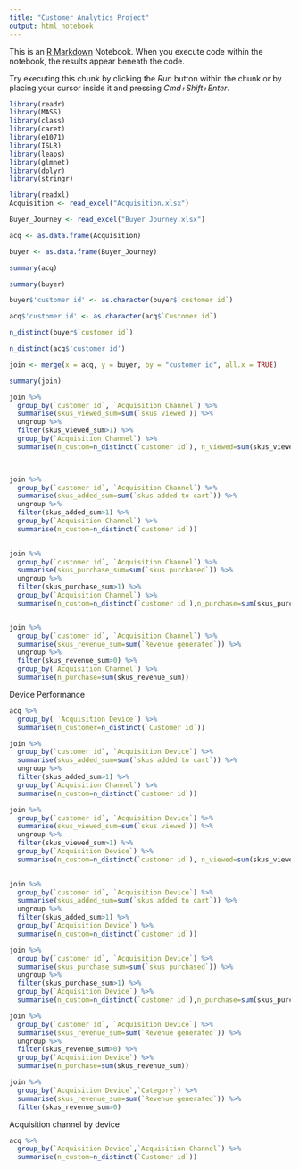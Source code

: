 ```yaml
---
title: "Customer Analytics Project"
output: html_notebook
---
```


This is an [R Markdown](http://rmarkdown.rstudio.com) Notebook. When you execute code within the notebook, the results appear beneath the code. 

Try executing this chunk by clicking the *Run* button within the chunk or by placing your cursor inside it and pressing *Cmd+Shift+Enter*. 


```r
library(readr)
library(MASS)
library(class)
library(caret)
library(e1071)
library(ISLR)
library(leaps)
library(glmnet)
library(dplyr)
library(stringr)

library(readxl)
Acquisition <- read_excel("Acquisition.xlsx")

Buyer_Journey <- read_excel("Buyer Journey.xlsx")

```


```r


acq <- as.data.frame(Acquisition)

buyer <- as.data.frame(Buyer_Journey)

summary(acq)

summary(buyer)

buyer$'customer id' <- as.character(buyer$`customer id`)

acq$'customer id' <- as.character(acq$`Customer id`)

n_distinct(buyer$`customer id`)

n_distinct(acq$'customer id')

join <- merge(x = acq, y = buyer, by = "customer id", all.x = TRUE)

summary(join)

```


```r

join %>% 
  group_by(`customer id`, `Acquisition Channel`) %>%
  summarise(skus_viewed_sum=sum(`skus viewed`)) %>% 
  ungroup %>% 
  filter(skus_viewed_sum>1) %>% 
  group_by(`Acquisition Channel`) %>% 
  summarise(n_custom=n_distinct(`customer id`), n_viewed=sum(skus_viewed_sum))
  



```

```r

join %>% 
  group_by(`customer id`, `Acquisition Channel`) %>%
  summarise(skus_added_sum=sum(`skus added to cart`)) %>% 
  ungroup %>% 
  filter(skus_added_sum>1) %>% 
  group_by(`Acquisition Channel`) %>% 
  summarise(n_custom=n_distinct(`customer id`))
  
```
```r


join %>% 
  group_by(`customer id`, `Acquisition Channel`) %>%
  summarise(skus_purchase_sum=sum(`skus purchased`)) %>% 
  ungroup %>% 
  filter(skus_purchase_sum>1) %>% 
  group_by(`Acquisition Channel`) %>% 
  summarise(n_custom=n_distinct(`customer id`),n_purchase=sum(skus_purchase_sum))



```

```r

join %>% 
  group_by(`customer id`, `Acquisition Channel`) %>%
  summarise(skus_revenue_sum=sum(`Revenue generated`)) %>% 
  ungroup %>% 
  filter(skus_revenue_sum>0) %>% 
  group_by(`Acquisition Channel`) %>% 
  summarise(n_purchase=sum(skus_revenue_sum))

```

################################### Device Performance #################################################

```r

acq %>% 
  group_by( `Acquisition Device`) %>% 
  summarise(n_customer=n_distinct(`Customer id`))

```

```r
join %>% 
  group_by(`customer id`, `Acquisition Device`) %>%
  summarise(skus_added_sum=sum(`skus added to cart`)) %>% 
  ungroup %>% 
  filter(skus_added_sum>1) %>% 
  group_by(`Acquisition Channel`) %>% 
  summarise(n_custom=n_distinct(`customer id`))
```

```r
join %>% 
  group_by(`customer id`, `Acquisition Device`) %>%
  summarise(skus_viewed_sum=sum(`skus viewed`)) %>% 
  ungroup %>% 
  filter(skus_viewed_sum>1) %>% 
  group_by(`Acquisition Device`) %>% 
  summarise(n_custom=n_distinct(`customer id`), n_viewed=sum(skus_viewed_sum))
  
```

```r
join %>% 
  group_by(`customer id`, `Acquisition Device`) %>%
  summarise(skus_added_sum=sum(`skus added to cart`)) %>% 
  ungroup %>% 
  filter(skus_added_sum>1) %>% 
  group_by(`Acquisition Device`) %>% 
  summarise(n_custom=n_distinct(`customer id`))
```

```r
join %>% 
  group_by(`customer id`, `Acquisition Device`) %>%
  summarise(skus_purchase_sum=sum(`skus purchased`)) %>% 
  ungroup %>% 
  filter(skus_purchase_sum>1) %>% 
  group_by(`Acquisition Device`) %>% 
  summarise(n_custom=n_distinct(`customer id`),n_purchase=sum(skus_purchase_sum))
```

```r
join %>% 
  group_by(`customer id`, `Acquisition Device`) %>%
  summarise(skus_revenue_sum=sum(`Revenue generated`)) %>% 
  ungroup %>% 
  filter(skus_revenue_sum>0) %>% 
  group_by(`Acquisition Device`) %>% 
  summarise(n_purchase=sum(skus_revenue_sum))
```

```r
join %>% 
  group_by(`Acquisition Device`,`Category`) %>% 
  summarise(skus_revenue_sum=sum(`Revenue generated`)) %>% 
  filter(skus_revenue_sum>0) 
```


############### Acquisition channel by device ########################

```r
acq %>% 
  group_by(`Acquisition Device`,`Acquisition Channel`) %>% 
  summarise(n_custom=n_distinct(`Customer id`))
  
  
```

